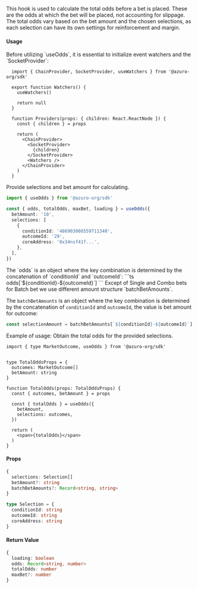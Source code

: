 
This hook is used to calculate the total odds before a bet is placed. These are the odds at which the bet will be placed, not accounting for slippage. The total odds vary based on the bet amount and the chosen selections, as each selection can have its own settings for reinforcement and margin.

#### Usage

<Callout type="warning">
  Before utilizing `useOdds`, it is essential to initialize event watchers and the `SocketProvider`:

  ```tsx
    import { ChainProvider, SocketProvider, useWatchers } from '@azuro-org/sdk'

    export function Watchers() {
      useWatchers()

      return null
    }

    function Providers(props: { children: React.ReactNode }) {
      const { children } = props

      return (
        <ChainProvider>
          <SocketProvider>
            {children}
          </SocketProvider>
          <Watchers />
        </ChainProvider>
      )
    }
  ```
</Callout>

Provide selections and bet amount for calculating.

```ts
import { useOdds } from '@azuro-org/sdk'

const { odds, totalOdds, maxBet, loading } = useOdds({
  betAmount: '10',
  selections: [
    {
      conditionId: '486903008559711340',
      outcomeId: '29',
      coreAddress: '0x34nsf41f...',
    },  
  ],
})
```

<Callout type="info">
The `odds` is an object where the key combination is determined by the concatenation of `conditionId` and `outcomeId`:
```ts
odds[`${conditionId}-${outcomeId}`]
```
</Callout>

<Callout type="info">
Except of Single and Combo bets for Batch bet we use different amount structure `batchBetAmounts`.

The `batchBetAmounts` is an object where the key combination is determined by the concatenation of `conditionId` and `outcomeId`, the value is bet amount for outcome:
```ts
const selectionAmount = batchBetAmounts[`${conditionId}-${outcomeId}`]
```
</Callout>

<Callout type="info">
Example of usage: Obtain the total odds for the provided selections.

```tsx
import { type MarketOutcome, useOdds } from '@azuro-org/sdk'


type TotalOddsProps = {
  outcomes: MarketOutcome[]
  betAmount: string
}

function TotalOdds(props: TotalOddsProps) {
  const { outcomes, betAmount } = props

  const { totalOdds } = useOdds({
    betAmount,
    selections: outcomes,
  })

  return (
    <span>{totalOdds}</span>
  )
}
```
</Callout>

#### Props

```ts
{
  selections: Selection[]
  betAmount?: string
  batchBetAmounts?: Record<string, string>
}
```

```ts
type Selection = {
  conditionId: string
  outcomeId: string
  coreAddress: string
}
```

#### Return Value

```ts
{
  loading: boolean
  odds: Record<string, number>
  totalOdds: number
  maxBet?: number
}
```
